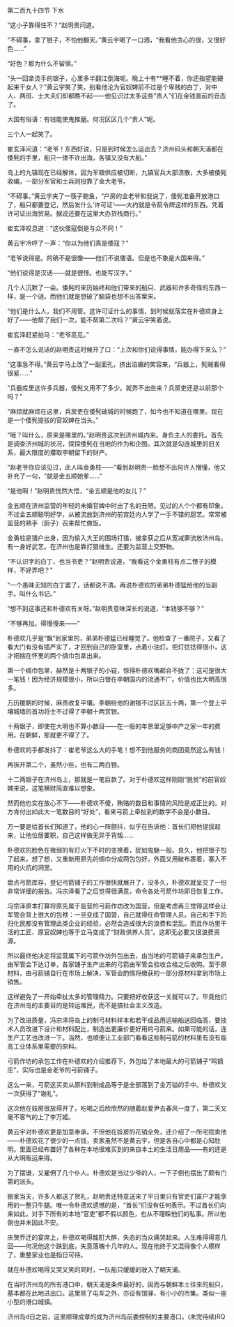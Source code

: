 

第二百九十四节 下水

“这小子靠得住不？”赵明贵问道。

“不碍事，拿了银子，不怕他翻天。”黄云宇喝了一口酒，“我看他贪心的很，又很好色……”

“好色？那为什么不留宿。”

“头一回拿烫手的银子，心里多半翻江倒海呢。晚上十有**睡不着，你还指望能硬起来干女人？”黄云宇笑了笑，别看他沦为官奴婢前不过是个卑贱的白丁，对中人、两班、士大夫们却都瞧不起――他见识过太多这些“贵人”们在金钱面前的丑态了。

大国有俗语：有钱能使鬼推磨。何况区区几个“贵人”呢。

三个人一起笑了。

崔玄泽问道：“老爷！东西好说，只是到时候怎么运出去？济州码头和朝天浦都在倭髡的手里，船只一律不许出海，各镇又没有大船。”

岛上的九镇现在已经解体，因为军粮供应被切断，九镇官兵大部溃散，大多被倭髡收编，一部分军官和士兵则投靠了金大老爷。

“不碍事。”黄云宇夹了一筷子鲍鱼，“户房的金老爷和我说了，倭髡准备开放港口了，船只都要登记，然后发什么‘许可证’――大约就是令箭令牌这样的东西。凭着许可证出海贸易。据说还要在这里大办货栈商行。”

崔玄泽叹息道：“这伙倭寇倒是与众不同！”

黄云宇冷哼了一声：“你以为他们真是倭寇？”

“老爷说得是。的确不是很像――他们不说倭语。但是也不象是大国来得。”

“他们说得是汉话――就是很怪。也能写汉字。”

几个人沉默了一会。倭髡的来历始终和他们带来的船只、武器和许多奇怪的东西一样，是一个谜。而他们就是想破了脑袋也想不出答案来。

“他们是什么人，我们不用管。这许可证什么的事情，到时候就落实在朴德欢身上好了――他帮了我们一次，能不帮第二次吗？”黄云宇笑着说。

崔玄泽赶紧拍马：“老爷高见。”

一直不怎么说话的赵明贵这时候开了口：“上次和你们说得事情，能办得下来么？”

“这事急不得。”黄云宇马上改了一副面孔，挤出谄媚的笑容来，“兵器上，髡贼看得很紧……”

“兵器库里这许多兵器，倭髡又用不了多少。就弄不出些来？兵房吏还是以前那个吗？”

“麻烦就麻烦在这里，兵房吏在倭髡破城的时候跑了，如今也不知道在哪里。现在是一个倭髡提拔的官奴婢在当头。”

“哦？叫什么，原来是哪里的。”赵明贵这次到济州城内来。身负主人的委托。首先是调查济州城的状况，探探倭髡在当地的作为和企图。其次就是勾连城里的旧关系，最大限度的攥取李朝留下的财产。

“赵老爷你应该见过，此人叫金勇柱――”看到赵明贵一脸想不出何许人懵懂，他又补充了一句，“就是金五顺她爹……”

“是他啊！”赵明贵恍然大悟，“金五顺是他的女儿？”

金五顺在济州监营的年轻的未婚官婢中时出了名的丑陋。见过的人个个都有印象。不过金五顺聪明好学，从被流放到济州的前宫廷内人学了一手不错的厨艺。常常被监营的熟手（厨子）召来帮忙做饭。

金勇柱是猎户出身，因为偷入大王的围场打猎，被拿获之后从宽减罪流放济州岛。有一身好武艺。在济州也是靠打猎维生。还要为监营上交野物。

“不认识字的白丁，也当书吏？”赵明贵说道，“我看这个金勇柱有点二愣子的模样，不好弄吧？”

“一个愚昧无知的白丁罢了，话都说不清。再说朴德欢的弟弟朴德猛给他的当副手。叫什么书记。”

“想不到这事还和朴德欢有关呀。”赵明贵意味深长的说道，“本钱够不够？”

“不够再加。得慢慢来――”

朴德欢几乎是“飘”到家里的，弟弟朴德猛已经睡觉了。他检查了一番院子，又看了看大门有没有插严实了，才回到自己的卧室里，点着小油灯。把灯捻捻得很小，这才把揣在怀里的两个绸巾包拿出来。

第一个绸巾包里，赫然是十两银子的小锭，惊得朴德欢嘴都合不拢了：这可是很大一笔钱！因为经济规模很小，所以白银在李朝国内的流通不广。价值也比大明高很多。

万历援朝的时候，麻贵收复平壤。李朝给他的谢银不过区区五十两，第一个登上平壤城墙的首功将士不过得了李朝十两赏银。

十两银子，即使在大明也不算小数目――在一般的年景里足够中产之家一年的费用。在朝鲜，那就更不得了了。

朴德欢的手都发抖了：崔老爷这么大的手笔！想不到他服务的商团竟然这么有钱！

再拆开第二个，虽然小些，也有二两白银。

十二两银子在济州岛上，那就是一笔巨款了。对于朴德欢这样刚刚“脱贫”的前官奴婢来说，这笔横财简直难以想象。

然而他也实在放心不下――朴德欢不傻，贿赂的数目和事情的风险是成正比的。对方肯付出如此大一笔数目的“好处”，看来弓箭上牵扯到的数字不会是小数目。

万一要是给首长们知道了，他的心一阵颤抖，似乎在告诉他：首长们把他提拔起来，让他位居要职，自己这样做无异于背叛……

朴德欢的脸色在微弱的有灯火下不时的变换着，犹如鬼魅一般。良久，他把银子包了起来，想了想，又重新用原先的绸巾分成两包包好，外面又用破布裹着，塞入不用的火炕的洞里。

盘点弓箭库存，登记弓箭铺子的工作很快就展开了，没多久，朴德欢就呈交了一份非常详细的报告。冯宗泽看了之后觉得很满意，命令各处弓箭作坊即日恢复工作。

冯宗泽原本打算将原先属于监营的弓箭作坊改为国营，但是考虑再三觉得这样会让军管会背上很大的包袱：一旦变成了国营，自己就得任命管理人员。自己和手下的归化民都没有管理此类企业的经验，必然会造成很大的浪费和混乱。而且作坊里干活的工匠、原官奴婢也等于立马变成了“财政供养人员”。这即无必要又很浪费资源。

所以最终他决定将监营属下的弓箭作坊外包出去，由当地的弓箭铺子来承包生产。由军管会下达订单，各家铺子生产出来的弓箭由军管会验收合格之后收购。至于原材料，由弓箭铺自行在市场上解决，军管会酌情将缴获的一部分原材料拿到市场上销售。

这样避免了一开始牵扯太多的管理精力。只要把好收获这一关就可以了。毕竟他们在济州岛的主要目的是转运难民，而不是搞社会主义改造。

为了改进质量，冯宗泽将岛上的制弓材料样本和若干成品用运输船送回临高，要技术人员改进下设计和材料配比，制造出更廉价更好用的弓箭来。如果可能的话，连生产工艺也改进一下。当然，也顺便让工业部门看看这些制弓箭的材料里有没有临高工业体系里需要的原料。

弓箭作坊的承包工作在朴德欢的介绍推荐下，外包给了本地最大的弓箭铺子“鸣镝庄”，实际也是金老爷的弓箭铺子。

这么一来，弓箭这买卖从原料到制成品等于是全部落到了金万镒的手中。朴德欢又一次获得了“谢礼”。

这次他在妓房很放得开了，吃喝之后欣欣然的随着赵爱尹去春风一度了，第二天又毫不客气的上了李万姬。

黄云宇对朴德欢更是加意奉承。不但他在妓房的花销全免，还介绍了一所宅院卖他――朴德欢花了很少的一点钱，卖家虽然不是黄云宇，但是各自心中都是心知肚明。里面已经布置好了各种在本地很难买到的来自本土的生活日用品――有的还是从大明贩运来得。

为了摆谱，又雇佣了几个仆人。朴德欢是当过少爷的人，一下子倒也摆出了颇有门第的派头。

搬家当天，许多人都送了贺礼，赵明贵还特意送来了平日里只有官吏们富户才能享用的一整只牛腿。唯一令朴德欢遗憾的是，“首长”们没有任何表示。不过首长们向来如此，对手下所有的本地“官吏”都不假以颜色，也从不理睬他们的私事。所以他倒也并未因此不安。

庆贺乔迁的宴席上，朴德欢喝得酩酊大醉，失态的当众痛哭起来。人生难得得意几回――何况他这个跌到底，失意落魄十几年的人。现在他终于又混得像个人模样了，重整家业也是指日可待。

就在朴德欢喝得又哭又笑的同时，一队船只缓缓的驶入了朝天浦。

在当时济州岛的所有港口中，朝天浦是条件最好的，因而与朝鲜本土往来的船只，基本都在此地进出口。这里除了屯军之外，亦设有馆驿，有小小的市集。类似一座小型的港口城镇。

济州岛d日之后，这里顺理成章的成为济州岛前委控制的主要港口。(未完待续)RQ

